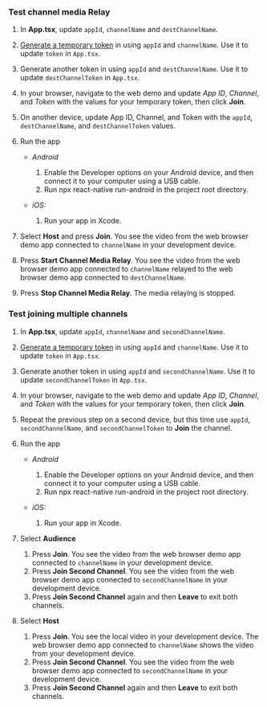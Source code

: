 <PlatformWrapper platform="react-native">

### Test channel media Relay

1.  In **App.tsx**, update `appId`, `channelName` and `destChannelName`.

2. [Generate a temporary token](../reference/manage-agora-account#generate-a-temporary-token) in <Vpl k="CONSOLE" /> using `appId` and `channelName`. Use it to update `token` in `App.tsx`.

3. Generate another token in <Vpl k="CONSOLE" /> using `appId` and `destChannelName`. Use it to update `destChannelToken` in `App.tsx`.

4. In your browser, navigate to the <Link target="_blank" to="{{Global.DEMO_BASIC_VIDEO_CALL_URL}}"><Vg k="COMPANY" /> web demo</Link> and update _App ID_, _Channel_, and _Token_ with the values for your temporary token, then click **Join**.

5. On another device, update App ID, Channel, and Token with the `appId`, `destChannelName`, and `destChannelToken` values.

6.  Run the app

    - *Android*

        1. Enable the Developer options on your Android device, and then connect it to your computer using a USB cable.
        1. Run npx react-native run-android in the project root directory.

    - *iOS:*

        1. Run your app in Xcode.

8. Select **Host** and press **Join**. You see the video from the web browser demo app connected to `channelName` in your development device.

9. Press **Start Channel Media Relay**. You see the video from the web browser demo app connected to `channelName` relayed to the web browser demo app connected to `destChannelName`.

10. Press **Stop Channel Media Relay**. The media relaying is stopped.

### Test joining multiple channels

1.  In **App.tsx**, update `appId`, `channelName` and `secondChannelName`.

2. [Generate a temporary token](../reference/manage-agora-account#generate-a-temporary-token) in <Vpl k="CONSOLE" /> using `appId` and `channelName`. Use it to update `token` in `App.tsx`.

3. Generate another token in <Vpl k="CONSOLE" /> using `appId` and `secondChannelName`. Use it to update `secondChannelToken` in `App.tsx`.

4. In your browser, navigate to the <Link target="_blank" to="{{Global.DEMO_BASIC_VIDEO_CALL_URL}}"><Vg k="COMPANY" /> web demo</Link> and update _App ID_, _Channel_, and _Token_ with the values for your temporary token, then click **Join**.

5. Repeat the previous step on a second device, but this time use `appId`, `secondChannelName`, and `secondChannelToken` to **Join** the channel.

6.  Run the app

    - *Android*

        1. Enable the Developer options on your Android device, and then connect it to your computer using a USB cable.
        1. Run npx react-native run-android in the project root directory.

    - *iOS:*

        1. Run your app in Xcode.

8. Select **Audience** 

    1. Press **Join**. You see the video from the web browser demo app connected to `channelName` in your development device.
    2. Press **Join Second Channel**. You see the video from the web browser demo app connected to `secondChannelName` in your development device.
    3. Press **Join Second Channel** again and then **Leave** to exit both channels.

9. Select **Host** 

    1. Press **Join**. You see the local video in your development device. The web browser demo app connected to `channelName` shows the video from your development device.
    2. Press **Join Second Channel**. You see the video from the web browser demo app connected to `secondChannelName` in your development device.
    3. Press **Join Second Channel** again and then **Leave** to exit both channels.

</PlatformWrapper>